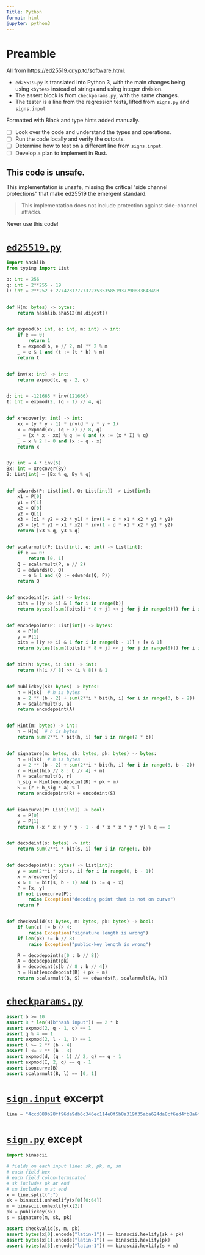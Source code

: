```yaml
---
Title: Python
format: html
jupyter: python3
---
```


# Preamble

All from [https://ed25519.cr.yp.to/software.html](https://ed25519.cr.yp.to/software.html).

*   `ed25519.py` is translated into Python 3, with the main changes being using `<bytes>` instead of strings and using integer division.
*   The assert block is from `checkparams.py`, with the same changes.
*   The tester is a line from the regression tests, lifted from `signs.py` and `signs.input`

Formatted with Black and type hints added manually.

- [ ] Look over the code and understand the types and operations.
- [ ] Run the code locally and verify the outputs.
- [ ] Determine how to test on a different line from `signs.input`.
- [ ] Develop a plan to implement in Rust.

::: {.callout-caution}
## This code is unsafe.
This implementation is unsafe, missing the critical "side channel protections" that make ed25519 the emergent standard. 

> This implementation does not include protection against side-channel attacks. 

Never use this code!
:::

# [`ed25519.py`](https://ed25519.cr.yp.to/python/ed25519.py)

```python
import hashlib
from typing import List

b: int = 256
q: int = 2**255 - 19
l: int = 2**252 + 27742317777372353535851937790883648493


def H(m: bytes) -> bytes:
    return hashlib.sha512(m).digest()


def expmod(b: int, e: int, m: int) -> int:
    if e == 0:
        return 1
    t = expmod(b, e // 2, m) ** 2 % m
    _ = e & 1 and (t := (t * b) % m)
    return t


def inv(x: int) -> int:
    return expmod(x, q - 2, q)


d: int = -121665 * inv(121666)
I: int = expmod(2, (q - 1) // 4, q)


def xrecover(y: int) -> int:
    xx = (y * y - 1) * inv(d * y * y + 1)
    x = expmod(xx, (q + 3) // 8, q)
    _ = (x * x - xx) % q != 0 and (x := (x * I) % q)
    _ = x % 2 != 0 and (x := q - x)
    return x


By: int = 4 * inv(5)
Bx: int = xrecover(By)
B: List[int] = [Bx % q, By % q]


def edwards(P: List[int], Q: List[int]) -> List[int]:
    x1 = P[0]
    y1 = P[1]
    x2 = Q[0]
    y2 = Q[1]
    x3 = (x1 * y2 + x2 * y1) * inv(1 + d * x1 * x2 * y1 * y2)
    y3 = (y1 * y2 + x1 * x2) * inv(1 - d * x1 * x2 * y1 * y2)
    return [x3 % q, y3 % q]


def scalarmult(P: List[int], e: int) -> List[int]:
    if e == 0:
        return [0, 1]
    Q = scalarmult(P, e // 2)
    Q = edwards(Q, Q)
    _ = e & 1 and (Q := edwards(Q, P))
    return Q


def encodeint(y: int) -> bytes:
    bits = [(y >> i) & 1 for i in range(b)]
    return bytes([sum([bits[i * 8 + j] << j for j in range(8)]) for i in range(b // 8)])


def encodepoint(P: List[int]) -> bytes:
    x = P[0]
    y = P[1]
    bits = [(y >> i) & 1 for i in range(b - 1)] + [x & 1]
    return bytes([sum([bits[i * 8 + j] << j for j in range(8)]) for i in range(b // 8)])


def bit(h: bytes, i: int) -> int:
    return (h[i // 8] >> (i % 8)) & 1


def publickey(sk: bytes) -> bytes:
    h = H(sk)  # h is bytes
    a = 2 ** (b - 2) + sum(2**i * bit(h, i) for i in range(3, b - 2))
    A = scalarmult(B, a)
    return encodepoint(A)


def Hint(m: bytes) -> int:
    h = H(m)  # h is bytes
    return sum(2**i * bit(h, i) for i in range(2 * b))


def signature(m: bytes, sk: bytes, pk: bytes) -> bytes:
    h = H(sk)  # h is bytes
    a = 2 ** (b - 2) + sum(2**i * bit(h, i) for i in range(3, b - 2))
    r = Hint(h[b // 8 : b // 4] + m)
    R = scalarmult(B, r)
    h_sig = Hint(encodepoint(R) + pk + m)
    S = (r + h_sig * a) % l
    return encodepoint(R) + encodeint(S)


def isoncurve(P: List[int]) -> bool:
    x = P[0]
    y = P[1]
    return (-x * x + y * y - 1 - d * x * x * y * y) % q == 0


def decodeint(s: bytes) -> int:
    return sum(2**i * bit(s, i) for i in range(0, b))


def decodepoint(s: bytes) -> List[int]:
    y = sum(2**i * bit(s, i) for i in range(0, b - 1))
    x = xrecover(y)
    x & 1 != bit(s, b - 1) and (x := q - x)
    P = [x, y]
    if not isoncurve(P):
        raise Exception("decoding point that is not on curve")
    return P


def checkvalid(s: bytes, m: bytes, pk: bytes) -> bool:
    if len(s) != b // 4:
        raise Exception("signature length is wrong")
    if len(pk) != b // 8:
        raise Exception("public-key length is wrong")

    R = decodepoint(s[0 : b // 8])
    A = decodepoint(pk)
    S = decodeint(s[b // 8 : b // 4])
    h = Hint(encodepoint(R) + pk + m)
    return scalarmult(B, S) == edwards(R, scalarmult(A, h))
```

# [`checkparams.py`](https://ed25519.cr.yp.to/python/checkparams.py)

```python
assert b >= 10
assert 8 * len(H(b"hash input")) == 2 * b
assert expmod(2, q - 1, q) == 1
assert q % 4 == 1
assert expmod(2, l - 1, l) == 1
assert l >= 2 ** (b - 4)
assert l <= 2 ** (b - 3)
assert expmod(d, (q - 1) // 2, q) == q - 1
assert expmod(I, 2, q) == q - 1
assert isoncurve(B)
assert scalarmult(B, l) == [0, 1]
```

# [`sign.input`](https://ed25519.cr.yp.to/python/sign.input) excerpt

```python
line = "4ccd089b28ff96da9db6c346ec114e0f5b8a319f35aba624da8cf6ed4fb8a6fb3d4017c3e843895a92b70aa74d1b7ebc9c982ccf2ec4968cc0cd55f12af4660c:3d4017c3e843895a92b70aa74d1b7ebc9c982ccf2ec4968cc0cd55f12af4660c:72:92a009a9f0d4cab8720e820b5f642540a2b27b5416503f8fb3762223ebdb69da085ac1e43e15996e458f3613d0f11d8c387b2eaeb4302aeeb00d291612bb0c0072:"
```

# [`sign.py`](https://ed25519.cr.yp.to/python/sign.py) except

```python
import binascii

# fields on each input line: sk, pk, m, sm
# each field hex
# each field colon-terminated
# sk includes pk at end
# sm includes m at end
x = line.split(":")
sk = binascii.unhexlify(x[0][0:64])
m = binascii.unhexlify(x[2])
pk = publickey(sk)
s = signature(m, sk, pk)

assert checkvalid(s, m, pk)
assert bytes(x[0].encode("latin-1")) == binascii.hexlify(sk + pk)
assert bytes(x[1].encode("latin-1")) == binascii.hexlify(pk)
assert bytes(x[3].encode("latin-1")) == binascii.hexlify(s + m)
```